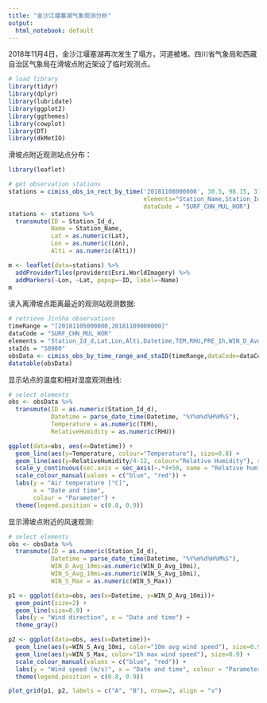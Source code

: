 ```yaml
---
title: "金沙江堰塞湖气象观测分析"
output:
  html_notebook: default
---
```


  2018年11月4日，金沙江堰塞湖再次发生了塌方，河道被堵。四川省气象局和西藏自治区气象局在滑坡点附近架设了临时观测点。

```r
# load library
library(tidyr)
library(dplyr)
library(lubridate)
library(ggplot2)
library(ggthemes)
library(cowplot)
library(DT)
library(dkMetIO)
```

  滑坡点附近观测站点分布：
```r
library(leaflet)

# get observation stations
stations = cimiss_obs_in_rect_by_time('20181108000000', 30.5, 98.15, 31.5, 99.35,
                                      elements="Station_Name,Station_Id_C,Station_Id_d,Lat,Lon,Alti",
                                      dataCode = "SURF_CHN_MUL_HOR")
stations <- stations %>%
  transmute(ID = Station_Id_d,
            Name = Station_Name,
            Lat = as.numeric(Lat),
            Lon = as.numeric(Lon),
            Alti = as.numeric(Alti))

m <- leaflet(data=stations) %>%
  addProviderTiles(providers$Esri.WorldImagery) %>%
  addMarkers(~Lon, ~Lat, popup=~ID, label=~Name)
m
```



  读入离滑坡点距离最近的观测站观测数据:
```r
# retrieve JinSha observations
timeRange = "[20181105000000,20181109000000]"
dataCode = "SURF_CHN_MUL_HOR"
elements = "Station_Id_d,Lat,Lon,Alti,Datetime,TEM,RHU,PRE_1h,WIN_D_Avg_10mi,WIN_S_Avg_10mi,WIN_S_Max"
staIds = "S0980"
obsData <- cimiss_obs_by_time_range_and_staID(timeRange,dataCode=dataCode,elements=elements,staIds=staIds)
datatable(obsData)
```


  显示站点的温度和相对湿度观测曲线:
```r
# select elements
obs <- obsData %>%
  transmute(ID = as.numeric(Station_Id_d),
            Datetime = parse_date_time(Datetime, "%Y%m%d%H%M%S"),
            Temperature = as.numeric(TEM),
            RelativeHumidity = as.numeric(RHU))

ggplot(data=obs, aes(x=Datetime)) + 
  geom_line(aes(y=Temperature, colour="Temperature"), size=0.8) +
  geom_line(aes(y=RelativeHumidity/4-12, colour="Relative Humidity"), size=0.8) +
  scale_y_continuous(sec.axis = sec_axis(~.*4+50, name = "Relative humidity [%]")) + 
  scale_colour_manual(values = c("blue", "red")) +
  labs(y = "Air temperature [°C]",
       x = "Date and time",
       colour = "Parameter") +
  theme(legend.position = c(0.8, 0.9))
```
  显示滑坡点附近的风速观测:
```r
# select elements
obs <- obsData %>%
  transmute(ID = as.numeric(Station_Id_d),
            Datetime = parse_date_time(Datetime, "%Y%m%d%H%M%S"),
            WIN_D_Avg_10mi=as.numeric(WIN_D_Avg_10mi), 
            WIN_S_Avg_10mi=as.numeric(WIN_S_Avg_10mi),
            WIN_S_Max = as.numeric(WIN_S_Max))

p1 <- ggplot(data=obs, aes(x=Datetime, y=WIN_D_Avg_10mi))+
  geom_point(size=2) + 
  geom_line(size=0.9) + 
  labs(y = "Wind direction", x = "Date and time") +
  theme_gray()

p2 <- ggplot(data=obs, aes(x=Datetime))+
  geom_line(aes(y=WIN_S_Avg_10mi, color="10m avg wind speed"), size=0.9) + 
  geom_line(aes(y=WIN_S_Max, color="1h max wind speed"), size=0.9) + 
  scale_colour_manual(values = c("blue", "red")) +
  labs(y = "Wind speed (m/s)", x = "Date and time", colour = "Parameter") +
  theme(legend.position = c(0.8, 0.9))

plot_grid(p1, p2, labels = c("A", "B"), nrow=2, align = "v")

```



